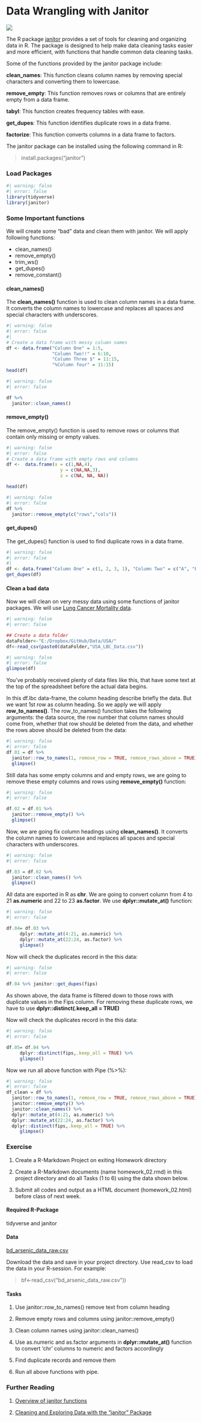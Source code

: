 # Data Wrangling with Janitor {.unnumbered}

![](Image/Janitor.png)

The R package [janitor](https://github.com/sfirke/janitor) provides a set of tools for cleaning and organizing data in R. The package is designed to help make data cleaning tasks easier and more efficient, with functions that handle common data cleaning tasks.

Some of the functions provided by the janitor package include:

**clean_names**: This function cleans column names by removing special characters and converting them to lowercase.

**remove_empty**: This function removes rows or columns that are entirely empty from a data frame.

**tabyl**: This function creates frequency tables with ease.

**get_dupes**: This function identifies duplicate rows in a data frame.

**factorize**: This function converts columns in a data frame to factors.

The janitor package can be installed using the following command in R:

> install.packages("janitor")

### Load Packages

```r
#| warning: false
#| error: false
library(tidyverse)
library(janitor)
```

### Some Important functions

We will create some "bad" data and clean them with janitor. We will apply following functions:

-   clean_names()
-   remove_empty()
-   trim_ws()
-   get_dupes()
-   remove_constant()

#### clean_names()

The **clean_names()** function is used to clean column names in a data frame. It converts the column names to lowercase and replaces all spaces and special characters with underscores.

```r
#| warning: false
#| error: false
#| 
# Create a data frame with messy column names
df <- data.frame("Column One" = 1:5, 
                 "Column Two!!" = 6:10, 
                 "Column Three $" = 11:15,
                 "%Column four" = 11:15)
head(df)

```

```r
#| warning: false
#| error: false

df %>%
  janitor::clean_names()
```

#### remove_empty()

The remove_empty() function is used to remove rows or columns that contain only missing or empty values.

```r
#| warning: false
#| error: false
# Create a data frame with empty rows and columns
df <-  data.frame(x = c(1,NA,4),
                    y = c(NA,NA,3),
                    z = c(NA, NA, NA))

head(df)
```

```r
#| warning: false
#| error: false
df %>% 
  janitor::remove_empty(c("rows","cols"))
```

#### get_dupes()

The get_dupes() function is used to find duplicate rows in a data frame.

```r
#| warning: false
#| error: false
#| 
df <- data.frame("Column One" = c(1, 2, 3, 1), "Column Two" = c("A", "B", "C", "A"))
get_dupes(df)
```

#### Clean a bad data

Now we will clean on very messy data using some functions of janitor packages. We will use [Lung Cancer Mortality data](https://www.dropbox.com/s/ovm7dc2szax6kcz/USA_LBC_Data.csv?dl=0).

```r
#| warning: false
#| error: false

## Create a data folder
dataFolder<-"E:/Dropbox/GitHub/Data/USA/"
df<-read_csv(paste0(dataFolder,"USA_LBC_Data.csv"))
```

```r
#| warning: false
#| error: false
glimpse(df)
```

You've probably received plenty of data files like this, that have some text at the top of the spreadsheet before the actual data begins.

In this df.lbc data-frame, the column heading describe briefly the data. But we want 1st row as column heading. So we apply we will apply **row_to_names()**. The row_to_names() function takes the following arguments: the data source, the row number that column names should come from, whether that row should be deleted from the data, and whether the rows above should be deleted from the data:

```r
#| warning: false
#| error: false
df.01 = df %>% 
  janitor::row_to_names(1, remove_row = TRUE, remove_rows_above = TRUE) %>%
  glimpse()
```

Still data has some empty columns and and empty rows, we are going to remove these empty columns and rows using **remove_empty()** function:

```r
#| warning: false
#| error: false

df.02 = df.01 %>% 
  janitor::remove_empty() %>%
  glimpse()
```

Now, we are going fix column headings using **clean_names()**. It converts the column names to lowercase and replaces all spaces and special characters with underscores.

```r
#| warning: false
#| error: false

df.03 = df.02 %>%
  janitor::clean_names() %>%
  glimpse()
```

All data are exported in R as **chr**. We are going to convert column from 4 to 21 **as.numeric** and 22 to 23 **as.factor**. We use **dplyr::mutate_at()** function:

```r
#| warning: false
#| error: false

df.04= df.03 %>%
     dplyr::mutate_at(4:21, as.numeric) %>%
     dplyr::mutate_at(22:24, as.factor) %>%
     glimpse()
```

Now will check the duplicates record in the this data:

```r
#| warning: false
#| error: false

df.04 %>% janitor::get_dupes(fips)
```

As shown above, the data frame is filtered down to those rows with duplicate values in the Fips column. For removing these duplicate rows, we have to use **dplyr::distinct(.keep_all = TRUE)**

Now will check the duplicates record in the this data:

```r
#| warning: false
#| error: false

df.05= df.04 %>% 
     dplyr::distinct(fips,.keep_all = TRUE) %>%
     glimpse()
```

Now we run all above function with Pipe (%\>%):

```r
#| warning: false
#| error: false
df_clean = df %>% 
  janitor::row_to_names(1, remove_row = TRUE, remove_rows_above = TRUE) %>%
  janitor::remove_empty() %>%
  janitor::clean_names() %>%
  dplyr::mutate_at(4:21, as.numeric) %>%
  dplyr::mutate_at(22:24, as.factor) %>%
  dplyr::distinct(fips,.keep_all = TRUE) %>%
     glimpse()
```

### Exercise

1.  Create a R-Markdown Project on exiting Homework directory

2.  Create a R-Markdown documents (name homework_02.rmd) in this project directory and do all Tasks (1 to 6) using the data shown below.

3.  Submit all codes and output as a HTML document (homework_02.html) before class of next week.

#### Required R-Package

tidyverse and janitor

#### Data

[bd_arsenic_data_raw.csv](https://www.dropbox.com/s/6kw0wkprpw31kis/bd_arsenic_data_raw.csv?dl=0)

Download the data and save in your project directory. Use read_csv to load the data in your R-session. For example:

> bf\<-read_csv("bd_arsenic_data_raw.csv"))

#### Tasks

1.  Use janitor::row_to_names() remove text from column heading

2.  Remove empty rows and columns using janitor::remove_empty()

3.  Clean column names using janitor::clean_names()

4.  Use as.numeric and as.factor arguments in **dplyr::mutate_at()** function to convert 'chr' columns to numeric and factors accordingly

5.  Find duplicate records and remove them

6.  Run all above functions with pipe.

### Further Reading

1.  [Overview of janitor functions](https://cran.r-project.org/web/packages/janitor/vignettes/janitor.html)

2.  [Cleaning and Exploring Data with the "janitor" Package](https://towardsdatascience.com/cleaning-and-exploring-data-with-the-janitor-package-ee4a3edf085e)
